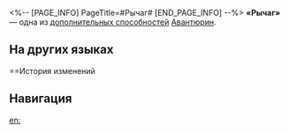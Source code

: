 <%-- [PAGE_INFO]
PageTitle=#Рычаг#
[END_PAGE_INFO] --%>
{{Навык Инфобокс
|Название         = Рычаг
|Изображение      = След Рычаг.png
|Персонаж         = Авантюрин
|Тип              = Доп. способность
|Возвышение       = 2
|Длительность     = 
|Описание         = Если защита Авантюрина выше 1&nbsp;600 ед., каждые превышающие это значение 100 ед. повышают крит. шанс Авантюрина на 2% до макс. 48%.
|Свойство1        = 
|Масштабирование1 = 
}}
'''«Рычаг»''' — одна из [[дополнительная способность|дополнительных способностей]] [[Авантюрин]].

==На других языках==
{{На других языках
|en   = Leverage
|zhs  = 杠杆
|zht  = 槓桿
|ja   = レバレッジ
|ko   = 레버리지
|es   = Apalancamiento
|fr   = Par ricochet
|ru   = Рычаг
|th   = Leverage
|vi   = Đòn Bẩy
|de   = Hebelwirkung
|id   = Leverage
|pt   = Alavancamento
}}

==История изменений
{{История изменений|3.5}}

==Навигация==
{{Навык Навбокс|Авантюрин}}

[[en:]]